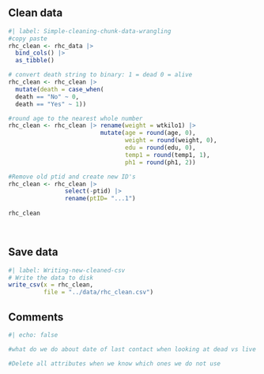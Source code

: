 ## Clean data

```r
#| label: Simple-cleaning-chunk-data-wrangling
#copy paste
rhc_clean <- rhc_data |> 
  bind_cols() |> 
  as_tibble() 

# convert death string to binary: 1 = dead 0 = alive
rhc_clean <- rhc_clean |> 
  mutate(death = case_when(
  death == "No" ~ 0,
  death == "Yes" ~ 1))

#round age to the nearest whole number
rhc_clean <- rhc_clean |> rename(weight = wtkilo1) |> 
                          mutate(age = round(age, 0),
                                 weight = round(weight, 0),
                                 edu = round(edu, 0),
                                 temp1 = round(temp1, 1),
                                 ph1 = round(ph1, 2))

#Remove old ptid and create new ID's
rhc_clean <- rhc_clean |> 
                select(-ptid) |> 
                rename(ptID= "...1")
  
rhc_clean

          

```

## Save data

```r
#| label: Writing-new-cleaned-csv
# Write the data to disk
write_csv(x = rhc_clean,
          file = "../data/rhc_clean.csv")

```

## Comments
```r
#| echo: false

#what do we do about date of last contact when looking at dead vs live

#Delete all attributes when we know which ones we do not use
```








